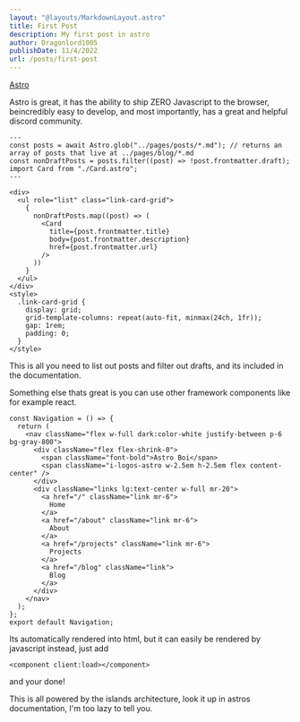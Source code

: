 ```yaml
---
layout: "@layouts/MarkdownLayout.astro"
title: First Post
description: My first post in astro
author: Dragonlord1005
publishDate: 11/4/2022
url: /posts/first-post
---
```


[Astro](https://Astro.build)

Astro is great, it has the ability to ship ZERO Javascript to the browser, beincredibly easy to develop, and most importantly, has a great and helpful discord community.

```astro
---
const posts = await Astro.glob("../pages/posts/*.md"); // returns an array of posts that live at ../pages/blog/*.md
const nonDraftPosts = posts.filter((post) => !post.frontmatter.draft);
import Card from "./Card.astro";
---

<div>
  <ul role="list" class="link-card-grid">
    {
      nonDraftPosts.map((post) => (
        <Card
          title={post.frontmatter.title}
          body={post.frontmatter.description}
          href={post.frontmatter.url}
        />
      ))
    }
  </ul>
</div>
<style>
  .link-card-grid {
    display: grid;
    grid-template-columns: repeat(auto-fit, minmax(24ch, 1fr));
    gap: 1rem;
    padding: 0;
  }
</style>
```

This is all you need to list out posts and filter out drafts, and its included in the documentation.

Something else thats great is you can use other framework components like for example react.

```tsx
const Navigation = () => {
  return (
    <nav className="flex w-full dark:color-white justify-between p-6 bg-gray-800">
      <div className="flex flex-shrink-0">
        <span className="font-bold">Astro Boi</span>
        <span className="i-logos-astro w-2.5em h-2.5em flex content-center" />
      </div>
      <div className="links lg:text-center w-full mr-20">
        <a href="/" className="link mr-6">
          Home
        </a>
        <a href="/about" className="link mr-6">
          About
        </a>
        <a href="/projects" className="link mr-6">
          Projects
        </a>
        <a href="/blog" className="link">
          Blog
        </a>
      </div>
    </nav>
  );
};
export default Navigation;
```

Its automatically rendered into html, but it can easily be rendered by javascript instead, just add

```astro
<component client:load></component>
```

and your done!

This is all powered by the islands architecture, look it up in astros documentation, I'm too lazy to tell you.
